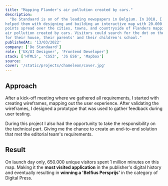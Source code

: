 ```yaml
---
title: "Mapping Flander's air pollution created by cars."
description:
  "De Standaard is on of the leading newspapers in Belgium. In 2018, I've
helped them with designing and building an interactive map with 20.000 data
points spread over the cities, towns, and countryside of Flanders mapping the
air pollution created by cars. Visitors could search for the dot on the street
for their house, their parents' and their children's school."
publishedAt: '13/03/2022'
company: ['De Standaard']
role: ['UX/UI Designer', 'Frontend Developer']
stack: ['HTML5', 'CSS3', 'JS ES6', 'Mapbox']
source: 
cover: '/static/projects/chameleon/cover.jpg'
---
```


## Approach

After a kick-off meeting where we gathered all requirements, I started with
creating wireframes, mapping out the user experience. After validating the
wireframes, I designed a prototype that was used to gather feedback during user
testing.

During this project I also had the opportunity to take the responsibility on the
technical part. Giving me the chance to create an end-to-end solution that met
the editorial team's requirements.

## Result

On launch day only, 650.000 unique visitors spent 1 million minutes on this map.
Making it the **most visited application** in the publisher's digital history
and eventually resulting in **winning a 'Belfius Persprijs'** in the category of
Digital Press.
